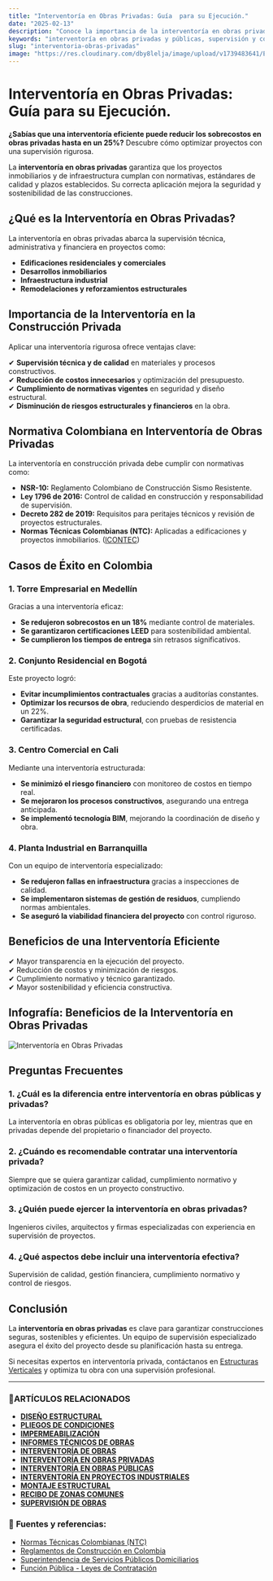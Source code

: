 ```yaml
---
title: "Interventoría en Obras Privadas: Guía  para su Ejecución."
date: "2025-02-13"
description: "Conoce la importancia de la interventoría en obras privadas, su impacto en la calidad y seguridad de los proyectos, y las mejores prácticas para una gestión eficiente."
keywords: "interventoría en obras privadas y públicas, supervisión y control de construcción privada, control de calidad en edificaciones y proyectos inmobiliarios, gestión y auditoría de obras privadas en Colombia, normativa y regulación de interventoría privada, contratos y requisitos para interventoría en Colombia, interventoría en Bogotá, interventoría en Ibague, interventoría en principales ciudades de Colombia"
slug: "interventoria-obras-privadas"
image: "https://res.cloudinary.com/dby8lelja/image/upload/v1739483641/Estructuras%20Verticales%20e%20Ingenieros%20SAS/Imagenes%20Blog/interventoria_de_obras_privadas_nl6joi.webp"
---
```


# Interventoría en Obras Privadas: Guía  para su Ejecución.

**¿Sabías que una interventoría eficiente puede reducir los sobrecostos en obras privadas hasta en un 25%?** Descubre cómo optimizar proyectos con una supervisión rigurosa.

La **interventoría en obras privadas** garantiza que los proyectos inmobiliarios y de infraestructura cumplan con normativas, estándares de calidad y plazos establecidos. Su correcta aplicación mejora la seguridad y sostenibilidad de las construcciones.

## ¿Qué es la Interventoría en Obras Privadas?

La interventoría en obras privadas abarca la supervisión técnica, administrativa y financiera en proyectos como:

- **Edificaciones residenciales y comerciales**
- **Desarrollos inmobiliarios**
- **Infraestructura industrial**
- **Remodelaciones y reforzamientos estructurales**

## Importancia de la Interventoría en la Construcción Privada

Aplicar una interventoría rigurosa ofrece ventajas clave:

✔ **Supervisión técnica y de calidad** en materiales y procesos constructivos.  
✔ **Reducción de costos innecesarios** y optimización del presupuesto.  
✔ **Cumplimiento de normativas vigentes** en seguridad y diseño estructural.  
✔ **Disminución de riesgos estructurales y financieros** en la obra.  

## Normativa Colombiana en Interventoría de Obras Privadas

La interventoría en construcción privada debe cumplir con normativas como:

- **NSR-10:** Reglamento Colombiano de Construcción Sismo Resistente.
- **Ley 1796 de 2016:** Control de calidad en construcción y responsabilidad de supervisión.
- **Decreto 282 de 2019:** Requisitos para peritajes técnicos y revisión de proyectos estructurales.
- **Normas Técnicas Colombianas (NTC):** Aplicadas a edificaciones y proyectos inmobiliarios. ([ICONTEC](https://www.icontec.org/))

## Casos de Éxito en Colombia

### **1. Torre Empresarial en Medellín**

Gracias a una interventoría eficaz:
- **Se redujeron sobrecostos en un 18%** mediante control de materiales.
- **Se garantizaron certificaciones LEED** para sostenibilidad ambiental.
- **Se cumplieron los tiempos de entrega** sin retrasos significativos.

### **2. Conjunto Residencial en Bogotá**

Este proyecto logró:
- **Evitar incumplimientos contractuales** gracias a auditorías constantes.
- **Optimizar los recursos de obra**, reduciendo desperdicios de material en un 22%.
- **Garantizar la seguridad estructural**, con pruebas de resistencia certificadas.

### **3. Centro Comercial en Cali**

Mediante una interventoría estructurada:
- **Se minimizó el riesgo financiero** con monitoreo de costos en tiempo real.
- **Se mejoraron los procesos constructivos**, asegurando una entrega anticipada.
- **Se implementó tecnología BIM**, mejorando la coordinación de diseño y obra.

### **4. Planta Industrial en Barranquilla**

Con un equipo de interventoría especializado:
- **Se redujeron fallas en infraestructura** gracias a inspecciones de calidad.
- **Se implementaron sistemas de gestión de residuos**, cumpliendo normas ambientales.
- **Se aseguró la viabilidad financiera del proyecto** con control riguroso.

## Beneficios de una Interventoría Eficiente

✔ Mayor transparencia en la ejecución del proyecto.  
✔ Reducción de costos y minimización de riesgos.  
✔ Cumplimiento normativo y técnico garantizado.  
✔ Mayor sostenibilidad y eficiencia constructiva.  

## Infografía: Beneficios de la Interventoría en Obras Privadas

![Interventoría en Obras Privadas](https://res.cloudinary.com/dby8lelja/image/upload/v1739577191/Estructuras%20Verticales%20e%20Ingenieros%20SAS/Imagenes%20Blog/interventoria_de_obras_privadas_infografia_pk2j3r.webp)

## Preguntas Frecuentes

### 1. ¿Cuál es la diferencia entre interventoría en obras públicas y privadas?
La interventoría en obras públicas es obligatoria por ley, mientras que en privadas depende del propietario o financiador del proyecto.

### 2. ¿Cuándo es recomendable contratar una interventoría privada?
Siempre que se quiera garantizar calidad, cumplimiento normativo y optimización de costos en un proyecto constructivo.

### 3. ¿Quién puede ejercer la interventoría en obras privadas?
Ingenieros civiles, arquitectos y firmas especializadas con experiencia en supervisión de proyectos.

### 4. ¿Qué aspectos debe incluir una interventoría efectiva?
Supervisión de calidad, gestión financiera, cumplimiento normativo y control de riesgos.

## Conclusión

La **interventoría en obras privadas** es clave para garantizar construcciones seguras, sostenibles y eficientes. Un equipo de supervisión especializado asegura el éxito del proyecto desde su planificación hasta su entrega.

Si necesitas expertos en interventoría privada, contáctanos en [Estructuras Verticales](https://www.estructurasverticales.com/) y optimiza tu obra con una supervisión profesional.

---

### 📌ARTÍCULOS RELACIONADOS

- **[DISEÑO ESTRUCTURAL](https://www.estructurasverticales.com/blog/diseno-estructural-construccion)**  
- **[PLIEGOS DE CONDICIONES](https://www.estructurasverticales.com/blog/elaboracion-pliegos-condiciones)**  
- **[IMPERMEABILIZACIÓN](https://www.estructurasverticales.com/blog/impermeabilizacion-construccion)**  
- **[INFORMES TÉCNICOS DE OBRAS](https://www.estructurasverticales.com/blog/informes-tecnicos-obras)**  
- **[INTERVENTORÍA DE OBRAS](https://www.estructurasverticales.com/blog/interventoria-obras-colombia)**  
- **[INTERVENTORÍA EN OBRAS PRIVADAS](https://www.estructurasverticales.com/blog/interventoria-obras-privadas)**  
- **[INTERVENTORÍA EN OBRAS PÚBLICAS](https://www.estructurasverticales.com/blog/interventoria-obras-publicas)**  
- **[INTERVENTORÍA EN PROYECTOS INDUSTRIALES](https://www.estructurasverticales.com/blog/interventoria-proyectos-industriales)**  
- **[MONTAJE ESTRUCTURAL](https://www.estructurasverticales.com/blog/montaje-estructural-construccion)**  
- **[RECIBO DE ZONAS COMUNES](https://www.estructurasverticales.com/blog/recibo-zonas-comunes-ph)**  
- **[SUPERVISIÓN DE OBRAS](https://www.estructurasverticales.com/blog/supervision-obras-construccion)**  

### 🔗 **Fuentes y referencias:**

- [Normas Técnicas Colombianas (NTC)](https://www.icontec.org/)
- [Reglamentos de Construcción en Colombia](https://www.minvivienda.gov.co/)
- [Superintendencia de Servicios Públicos Domiciliarios](https://www.superservicios.gov.co/)
- [Función Pública - Leyes de Contratación](https://www.funcionpublica.gov.co/)
